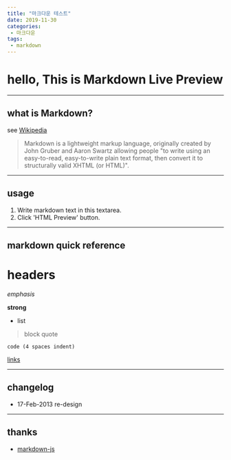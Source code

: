 ```yaml
---
title: "마크다운 테스트"
date: 2019-11-30
categories:
 - 마크다운
tags:
 - markdown
---
```

# hello, This is Markdown Live Preview

----
## what is Markdown?
see [Wikipedia](https://en.wikipedia.org/wiki/Markdown)

> Markdown is a lightweight markup language, originally created by John Gruber and Aaron Swartz allowing people "to write using an easy-to-read, easy-to-write plain text format, then convert it to structurally valid XHTML (or HTML)".

----
## usage
1. Write markdown text in this textarea.
2. Click 'HTML Preview' button.

----
## markdown quick reference
# headers

*emphasis*

**strong**

* list

>block quote

    code (4 spaces indent)
[links](https://wikipedia.org)

----
## changelog
* 17-Feb-2013 re-design

----
## thanks
* [markdown-js](https://github.com/evilstreak/markdown-js)

